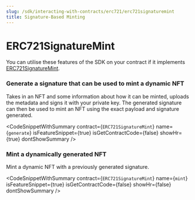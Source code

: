 ```yaml
---
slug: /sdk/interacting-with-contracts/erc721/erc721signaturemint
title: Signature-Based Minting
---
```



# ERC721SignatureMint



You can utilise these features of the SDK on your contract if it implements [ERC721SignatureMint](/extensions/erc-721/erc721signaturemint).

<div className="row" style={{ marginBottom: 24 }}>
  <div className="col col--12" style={{ marginTop: 8 }}>
    <QuickstartCard
      name="Learn how to implement ERC721SignatureMint"
      link={"/extensions/erc-721/erc721signaturemint"}
      image="/assets/icons/general.png"
    />
  </div>
</div>



### Generate a signature that can be used to mint a dynamic NFT





Takes in an NFT and some information about how it can be minted, uploads the metadata and signs it with your private key. The generated signature can then be used to mint an NFT using the exact payload and signature generated.



<CodeSnippetWithSummary
      contract={`ERC721SignatureMint`}
      name={`generate`}
      isFeatureSnippet={true}
      isGetContractCode={false}
      showHr={true}
      dontShowSummary
    />
  

### Mint a dynamically generated NFT





Mint a dynamic NFT with a previously generated signature.



<CodeSnippetWithSummary
      contract={`ERC721SignatureMint`}
      name={`mint`}
      isFeatureSnippet={true}
      isGetContractCode={false}
      showHr={false}
      dontShowSummary
    />
  


